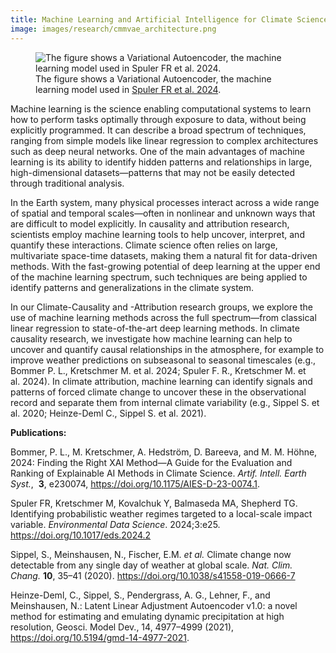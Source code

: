 ```yaml
---
title: Machine Learning and Artificial Intelligence for Climate Science
image: images/research/cmmvae_architecture.png
---
```



![The figure shows a Variational Autoencoder, the machine learning model used in [Spuler FR et al. 2024](https://doi.org/10.1017/eds.2024.29).](/images/research/cmmvae_architecture.png)

Machine learning is the science enabling computational systems to learn how to perform tasks optimally through exposure to data, without being explicitly programmed. It can describe a broad spectrum of techniques, ranging from simple models like linear regression to complex architectures such as deep neural networks. One of the main advantages of machine learning is its ability to identify hidden patterns and relationships in large, high-dimensional datasets—patterns that may not be easily detected through traditional analysis.

In the Earth system, many physical processes interact across a wide range of spatial and temporal scales—often in nonlinear and unknown ways that are difficult to model explicitly. In causality and attribution research, scientists employ machine learning tools to help uncover, interpret, and quantify these interactions. Climate science often relies on large, multivariate space-time datasets, making them a natural fit for data-driven methods. With the fast-growing potential of deep learning at the upper end of the machine learning spectrum, such techniques are being applied to identify patterns and generalizations in the climate system.

In our Climate-Causality and -Attribution research groups, we explore the use of machine learning methods across the full spectrum—from classical linear regression to state-of-the-art deep learning methods. In climate causality research, we investigate how machine learning can help to uncover and quantify causal relationships in the atmosphere, for example to improve weather predictions on subseasonal to seasonal timescales (e.g., Bommer P. L., Kretschmer M. et al. 2024; Spuler F. R., Kretschmer M. et al. 2024). In climate attribution, machine learning can identify signals and patterns of forced climate change to uncover these in the observational record and separate them from internal climate variability (e.g., Sippel S. et al. 2020; Heinze-Deml C., Sippel S. et al. 2021).

**Publications:**

Bommer, P. L., M. Kretschmer, A. Hedström, D. Bareeva, and M. M. Höhne, 2024: Finding the Right XAI Method—A Guide for the Evaluation and Ranking of Explainable AI Methods in Climate Science. *Artif. Intell. Earth Syst.*,  **3**, e230074, [https://doi.org/10.1175/AIES-D-23-0074.1](https://doi.org/10.1175/AIES-D-23-0074.1).

Spuler FR, Kretschmer M, Kovalchuk Y, Balmaseda MA, Shepherd TG. Identifying probabilistic weather regimes targeted to a local-scale impact variable. *Environmental Data Science*. 2024;3:e25. [https://doi.org/10.1017/eds.2024.2](https://doi.org/10.1017/eds.2024.2) 

Sippel, S., Meinshausen, N., Fischer, E.M. *et al.* Climate change now detectable from any single day of weather at global scale. *Nat. Clim. Chang.* **10**, 35–41 (2020). [https://doi.org/10.1038/s41558-019-0666-7](https://doi.org/10.1038/s41558-019-0666-7)

Heinze-Deml, C., Sippel, S., Pendergrass, A. G., Lehner, F., and Meinshausen, N.: Latent Linear Adjustment Autoencoder v1.0: a novel method for estimating and emulating dynamic precipitation at high resolution, Geosci. Model Dev., 14, 4977–4999 (2021), [https://doi.org/10.5194/gmd-14-4977-2021](https://doi.org/10.5194/gmd-14-4977-2021).

